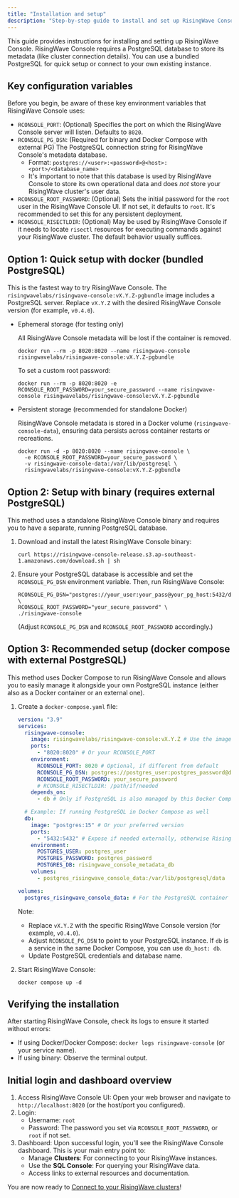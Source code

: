 ```yaml
---
title: "Installation and setup"
description: "Step-by-step guide to install and set up RisingWave Console using Docker, binary, or Docker Compose. Learn about key configuration variables and initial login."
---
```


This guide provides instructions for installing and setting up RisingWave Console. RisingWave Console requires a PostgreSQL database to store its metadata (like cluster connection details). You can use a bundled PostgreSQL for quick setup or connect to your own existing instance.

## Key configuration variables

Before you begin, be aware of these key environment variables that RisingWave Console uses:

*   `RCONSOLE_PORT`: (Optional) Specifies the port on which the RisingWave Console server will listen. Defaults to `8020`.
*   `RCONSOLE_PG_DSN`: (Required for binary and Docker Compose with external PG) The PostgreSQL connection string for RisingWave Console's metadata database.
    *   Format: `postgres://<user>:<password>@<host>:<port>/<database_name>`
    *   It's important to note that this database is used by RisingWave Console to store its own operational data and does *not* store your RisingWave cluster's user data.
*   `RCONSOLE_ROOT_PASSWORD`: (Optional) Sets the initial password for the `root` user in the RisingWave Console UI. If not set, it defaults to `root`. It's recommended to set this for any persistent deployment.
*   `RCONSOLE_RISECTLDIR`: (Optional) May be used by RisingWave Console if it needs to locate `risectl` resources for executing commands against your RisingWave cluster. The default behavior usually suffices.

## Option 1: Quick setup with docker (bundled PostgreSQL)

This is the fastest way to try RisingWave Console. The `risingwavelabs/risingwave-console:vX.Y.Z-pgbundle` image includes a PostgreSQL server. Replace `vX.Y.Z` with the desired RisingWave Console version (for example, `v0.4.0`).

- Ephemeral storage (for testing only)
  
  All RisingWave Console metadata will be lost if the container is removed.

   ```shell
   docker run --rm -p 8020:8020 --name risingwave-console risingwavelabs/risingwave-console:vX.Y.Z-pgbundle
   ```
   To set a custom root password:
   ```shell
   docker run --rm -p 8020:8020 -e RCONSOLE_ROOT_PASSWORD=your_secure_password --name risingwave-console risingwavelabs/risingwave-console:vX.Y.Z-pgbundle
   ```

- Persistent storage (recommended for standalone Docker)
  
  RisingWave Console metadata is stored in a Docker volume (`risingwave-console-data`), ensuring data persists across container restarts or recreations.

   ```shell
   docker run -d -p 8020:8020 --name risingwave-console \
     -e RCONSOLE_ROOT_PASSWORD=your_secure_password \
     -v risingwave-console-data:/var/lib/postgresql \
     risingwavelabs/risingwave-console:vX.Y.Z-pgbundle
   ```

## Option 2: Setup with binary (requires external PostgreSQL)

This method uses a standalone RisingWave Console binary and requires you to have a separate, running PostgreSQL database.

1.  Download and install the latest RisingWave Console binary:
    ```shell
    curl https://risingwave-console-release.s3.ap-southeast-1.amazonaws.com/download.sh | sh
    ```
2.  Ensure your PostgreSQL database is accessible and set the `RCONSOLE_PG_DSN` environment variable. Then, run RisingWave Console:
    ```shell
    RCONSOLE_PG_DSN="postgres://your_user:your_pass@your_pg_host:5432/dbname" \
    RCONSOLE_ROOT_PASSWORD="your_secure_password" \
    ./risingwave-console

    ```
    (Adjust `RCONSOLE_PG_DSN` and `RCONSOLE_ROOT_PASSWORD` accordingly.)

## Option 3: Recommended setup (docker compose with external PostgreSQL)

This method uses Docker Compose to run RisingWave Console and allows you to easily manage it alongside your own PostgreSQL instance (either also as a Docker container or an external one).

1.  Create a `docker-compose.yaml` file:

    ```yaml
    version: "3.9"
    services:
      risingwave-console:
        image: risingwavelabs/risingwave-console:vX.Y.Z # Use the image without -pgbundle
        ports:
          - "8020:8020" # Or your RCONSOLE_PORT
        environment:
          RCONSOLE_PORT: 8020 # Optional, if different from default
          RCONSOLE_PG_DSN: postgres://postgres_user:postgres_password@db_host:5432/risingwave_console_metadata_db # IMPORTANT: Point to your PG
          RCONSOLE_ROOT_PASSWORD: your_secure_password
          # RCONSOLE_RISECTLDIR: /path/if/needed
        depends_on:
          - db # Only if PostgreSQL is also managed by this Docker Compose file

      # Example: If running PostgreSQL in Docker Compose as well
      db:
        image: "postgres:15" # Or your preferred version
        ports:
          - "5432:5432" # Expose if needed externally, otherwise RisingWave Console connects via Docker network
        environment:
          POSTGRES_USER: postgres_user
          POSTGRES_PASSWORD: postgres_password
          POSTGRES_DB: risingwave_console_metadata_db
        volumes:
          - postgres_risingwave_console_data:/var/lib/postgresql/data

    volumes:
      postgres_risingwave_console_data: # For the PostgreSQL container
    ```
    Note:
    *   Replace `vX.Y.Z` with the specific RisingWave Console version (for example, `v0.4.0`).
    *   Adjust `RCONSOLE_PG_DSN` to point to your PostgreSQL instance. If `db` is a service in the same Docker Compose, you can use `db_host: db`.
    *   Update PostgreSQL credentials and database name.

2.  Start RisingWave Console:
    ```shell
    docker compose up -d
    ```

## Verifying the installation

After starting RisingWave Console, check its logs to ensure it started without errors:
*   If using Docker/Docker Compose: `docker logs risingwave-console` (or your service name).
*   If using binary: Observe the terminal output.

## Initial login and dashboard overview

1.  Access RisingWave Console UI: Open your web browser and navigate to `http://localhost:8020` (or the host/port you configured).
2.  Login:
    *   Username: `root`
    *   Password: The password you set via `RCONSOLE_ROOT_PASSWORD`, or `root` if not set.
3.  Dashboard: Upon successful login, you'll see the RisingWave Console dashboard. This is your main entry point to:
    *   Manage **Clusters**: For connecting to your RisingWave instances.
    *   Use the **SQL Console**: For querying your RisingWave data.
    *   Access links to external resources and documentation.

You are now ready to [Connect to your RisingWave clusters](/risingwave-console/connect-risingwave-clusters)!